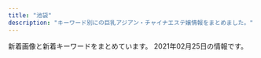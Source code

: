 ```yaml
---
title: "池袋"
description: "キーワード別にの巨乳アジアン・チャイナエステ嬢情報をまとめました。"
---
```


新着画像と新着キーワードをまとめています。
2021年02月25日の情報です。

<DmmAffiliateIns />
<KeywordTable
  shops={
    [
    {
        "img_links": [
            "http://www.yurari-massage.work/img/head.jpg",
            "http://www.yurari-massage.work/img/m30.jpg",
            "http://www.yurari-massage.work/img/r9.jpg",
            "http://www.yurari-massage.work/img/st027.jpg",
            "http://www.yurari-massage.work/img/sta7.jpg",
            "http://www.yurari-massage.work/img/st25.jpg",
            "http://www.yurari-massage.work/img/st22.jpg",
            "http://www.yurari-massage.work/img/m40.jpg",
            "http://www.yurari-massage.work/img/m4.jpg",
            "http://www.yurari-massage.work/img/sta27.jpg",
            "http://www.yurari-massage.work/img/m20.jpg",
            "http://www.yurari-massage.work/img/campian.jpg",
            "http://www.yurari-massage.work/img/st07.jpg",
            "http://www.yurari-massage.work/img/st17.jpg",
            "http://www.yurari-massage.work/img/m2.jpg",
            "http://www.yurari-massage.work/img/st28.jpg",
            "http://www.yurari-massage.work/img/st21.jpg",
            "http://www.yurari-massage.work/img/st026.jpg",
            "http://www.yurari-massage.work/img/sta25.jpg",
            "http://www.yurari-massage.work/img/st26.jpg",
            "http://www.yurari-massage.work/img/nos.jpg",
            "http://www.yurari-massage.work/img/m6.jpg",
            "http://www.yurari-massage.work/img/mobile.png",
            "http://www.yurari-massage.work/img/st4.jpg",
            "http://www.yurari-massage.work/img/st7.jpg",
            "http://www.yurari-massage.work/img/m60.jpg",
            "http://www.yurari-massage.work/img/m1.jpg",
            "http://www.yurari-massage.work/img/m3.jpg",
            "http://www.yurari-massage.work/img/st27.jpg",
            "http://www.yurari-massage.work/img/sta21.jpg",
            "http://www.yurari-massage.work/img/sta22.jpg",
            "http://www.yurari-massage.work/img/st017.jpg",
            "http://www.yurari-massage.work/img/st021.jpg",
            "http://www.yurari-massage.work/img/st19.jpg",
            "http://www.yurari-massage.work/img/st022.jpg",
            "http://www.yurari-massage.work/img/m5.jpg",
            "http://www.yurari-massage.work/img/m50.jpg",
            "http://www.yurari-massage.work/img/st11.jpg",
            "http://www.yurari-massage.work/img/sta26.jpg",
            "http://www.yurari-massage.work/img/sta4.jpg",
            "http://www.yurari-massage.work/img/m10.jpg",
            "http://www.yurari-massage.work/img/sta28.jpg"
        ],
        "station": "JR\u6c60\u888b\u99c5\u897f\u53e3(\u5317)",
        "keywords": {
            "87": 8,
            "D": 11,
            "C": 29,
            "86": 17,
            "E": 3
        },
        "url": "http://www.yurari-massage.work/",
        "name": "\u3086\u3089\u308a"
    },
    {
        "keywords": {
            "83": 2,
            "D": 20,
            "87": 7,
            "C": 47,
            "88": 4,
            "85": 12,
            "86": 8
        },
        "img_links": [
            "https://www.aroma-angels.net/images/ml_11_1_507.jpg",
            "https://www.aroma-angels.net/images/mc_1_1_1092.jpg",
            "https://www.aroma-angels.net/images/ml_11_1_1698.jpeg",
            "https://www.aroma-angels.net/images/link/link_34.jpg",
            "https://www.aroma-angels.net/images/mc_1_2_105.jpg",
            "http://www.aroma-angels.net/asset/img/top.jpg",
            "https://www.aroma-angels.net/images/mc_1_1_1272.jpg",
            "http://www.aroma-angels.net/images/up_5_6_0.jpg",
            "https://www.aroma-angels.net/asset/img/top2.jpg",
            "http://www.aroma-angels.net/images/link/link_27.jpg",
            "https://www.aroma-angels.net/images/ml_11_1_882.jpg",
            "https://www.aroma-angels.net/images/mt_10_1_506.jpg",
            "http://www.aroma-angels.net/images/up_5_5_0.jpg",
            "https://www.aroma-angels.net/images/mc_1_1_445.jpg",
            "https://www.aroma-angels.net/images/ml_11_1_208.jpg",
            "http://www.aroma-angels.net/images/up_5_26_0.jpg",
            "https://www.aroma-angels.net/images/ml_11_1_1272.jpg",
            "https://www.aroma-angels.net/images/up_5_12_0.jpg",
            "http://www.aroma-angels.net/images/mt_10_1_505.jpg",
            "https://www.aroma-angels.net/images/up_5_23_0.jpg",
            "https://www.aroma-angels.net/images/mt_10_1_144.jpg",
            "http://www.aroma-angels.net/images/mt_10_1_144.jpg",
            "http://www.aroma-angels.net/images/up_5_17_0.jpg",
            "https://www.aroma-angels.net/images/mc_1_1_508.jpg",
            "https://www.aroma-angels.net/images/mc_1_1_505.jpg",
            "https://estama.jp/assets_new/default/pc/img/page/link/estama_200_40.png",
            "https://www.aroma-angels.net/images/mc_1_3_314.jpg",
            "https://www.aroma-angels.net/images/ml_11_1_1285.jpg",
            "https://www.aroma-angels.net/images/mc_1_1_882.jpg",
            "https://www.aroma-angels.net/images/up_5_9_0.jpg",
            "https://www.aroma-angels.net/images/ml_11_1_2202.jpg",
            "http://www.aroma-angels.net/images/link/link_34.jpg",
            "https://www.aroma-angels.net/images/ml_11_1_1064.jpg",
            "https://www.aroma-angels.net/images/ml_11_1_445.jpg",
            "https://www.aroma-angels.net/images/mc_1_2_445.jpg",
            "https://www.aroma-angels.net/images/link/link_27.jpg",
            "https://www.aroma-angels.net/images/up_5_17_0.jpg",
            "https://www.aroma-angels.net/images/up_5_13_0.jpg",
            "https://www.aroma-angels.net/images/mc_1_1_105.jpg",
            "http://www.aroma-angels.net/images/mt_10_1_508.jpg",
            "http://www.aroma-angels.net/images/up_5_27_0.jpg",
            "https://www.aroma-angels.net/images/ml_11_1_314.jpg",
            "https://www.aroma-angels.net/images/up_5_11_0.jpeg",
            "https://www.aroma-angels.net/asset/img/spacer900x360.png",
            "http://www.aroma-angels.net/asset/img/spacer300x450.png",
            "https://www.aroma-angels.net/images/link/link_19.jpg",
            "http://www.aroma-angels.net/images/up_5_9_0.jpg",
            "https://www.aroma-angels.net/images/mc_1_1_425.jpg",
            "https://www.aroma-angels.net/images/ml_11_1_105.jpg",
            "http://www.aroma-angels.net/images/link/link_15.jpg",
            "http://www.aroma-angels.net/asset/img/spacer900x360.png",
            "https://www.aroma-angels.net/images/mc_1_1_506.jpg",
            "https://www.aroma-angels.net/images/ml_11_1_268.jpg",
            "https://www.aroma-angels.net/images/ml_11_1_144.jpg",
            "https://www.aroma-angels.net/images/up_5_10_0.jpg",
            "https://www.aroma-angels.net/images/ml_11_1_1411.jpg",
            "https://www.aroma-angels.net/images/up_5_7_0.jpg",
            "https://www.aroma-angels.net/asset/img/spacer_gallery.png",
            "http://www.aroma-angels.net/asset/img/top2.jpg",
            "https://www.aroma-angels.net/images/mc_1_1_446.jpg",
            "https://www.aroma-angels.net/images/up_5_8_0.jpg",
            "https://www.aroma-angels.net/images/up_5_15_0.jpg",
            "https://www.aroma-angels.net/images/up_5_14_0.jpg",
            "https://www.aroma-angels.net/images/ml_11_1_1092.jpg",
            "https://www.aroma-angels.net/images/up_5_22_0.jpg",
            "https://www.aroma-angels.net/images/mt_10_1_446.jpg",
            "https://www.aroma-angels.net/images/ml_11_1_1011.jpg",
            "https://www.aroma-angels.net/images/mt_10_1_1092.jpg",
            "https://www.aroma-angels.net/images/ml_11_1_506.jpg",
            "https://www.aroma-angels.net/images/ml_11_1_508.jpg",
            "https://www.aroma-angels.net/images/ml_11_1_1338.jpg",
            "http://www.aroma-angels.net/images/up_5_22_0.jpg",
            "https://menlog.net/link/menlog20040.jpg",
            "http://www.aroma-angels.net/images/mt_10_1_1092.jpg",
            "https://www.aroma-angels.net/images/mt_10_1_508.jpg",
            "https://www.aroma-angels.net/images/up_5_27_0.jpg",
            "https://www.aroma-angels.net/images/mc_1_2_1092.jpg",
            "https://www.aroma-angels.net/images/ml_11_1_505.jpg",
            "http://www.aroma-angels.net/images/up_5_25_0.jpg",
            "https://www.aroma-angels.net/images/up_5_5_0.jpg",
            "https://www.aroma-angels.net/images/ml_11_1_425.jpg",
            "https://www.aroma-angels.net/images/up_5_6_0.jpg",
            "http://www.aroma-angels.net/images/up_5_23_0.jpg",
            "https://www.aroma-angels.net/images/ml_11_1_960.jpg",
            "https://www.aroma-angels.net/images/mt_10_1_505.jpg",
            "https://www.aroma-angels.net/images/mc_1_1_507.jpg",
            "https://www.aroma-angels.net/images/link/link_15.jpg",
            "http://www.aroma-angels.net/images/up_5_8_0.jpg",
            "https://www.aroma-angels.net/images/mc_1_2_314.jpg",
            "https://www.aroma-angels.net/images/up_5_18_0.jpg",
            "http://www.aroma-angels.net/images/mt_10_1_446.jpg",
            "https://www.aroma-angels.net/images/ml_11_1_446.jpg",
            "http://www.aroma-angels.net/images/link/link_31.jpg",
            "https://www.aroma-angels.net/images/ml_11_1_241.jpg",
            "https://www.aroma-angels.net/asset/img/spacer300x450.png",
            "https://www.aroma-angels.net/images/up_5_25_0.jpg",
            "https://www.aroma-angels.net/images/mc_1_2_144.jpg",
            "https://www.aroma-angels.net/images/up_5_19_0.jpg",
            "https://www.aroma-angels.net/images/up_5_26_0.jpg",
            "https://www.aroma-angels.net/images/mt_10_1_105.jpg",
            "http://www.aroma-angels.net/images/mt_10_1_105.jpg",
            "http://www.aroma-angels.net/images/mt_10_1_506.jpg",
            "https://www.aroma-angels.net/images/link/link_31.jpg",
            "https://www.aroma-angels.net/images/ml_11_1_240.jpg",
            "http://www.aroma-angels.net/images/up_5_10_0.jpg",
            "https://www.aroma-angels.net/images/mc_1_1_1698.jpeg",
            "https://www.aroma-angels.net/images/mc_1_1_314.jpg",
            "https://www.aroma-angels.net/images/mc_1_1_144.jpg",
            "https://www.aroma-angels.net/images/ml_11_1_239.jpg",
            "http://www.aroma-angels.net/images/up_5_7_0.jpg",
            "https://www.aroma-angels.net/asset/img/top.jpg"
        ],
        "name": "AromaAngels\uff5e\u6c60\u888b\u30a2\u30ed\u30de\u30a8\u30f3\u30b8\u30a7\u30eb\u30ba\uff5e",
        "url": "https://www.aroma-angels.net/",
        "station": "JR\u6c60\u888b\u99c5\u897f\u53e3"
    },
    {
        "keywords": {
            "84": 1,
            "86": 7,
            "D": 7,
            "88": 2,
            "87": 8,
            "C": 10
        },
        "name": "\u6e80\u8db3\u5802",
        "station": "JR\u6c60\u888b\u99c5\u6771\u53e3",
        "img_links": [
            "http://es-manzokudou.com/uploads/0b1795e88117182a477ab05f88143541.jpg",
            "http://es-manzokudou.com/uploads/8a1fb58d0b110680c2356994ca8efb25.jpg",
            "http://es-manzokudou.com/uploads/c92c85411d427aeda4e82379f413bfc5.jpg",
            "http://es-manzokudou.com/uploads/e0558d7d118d3983ed620237423a6a17.jpg",
            "http://es-manzokudou.com/images/index_24.jpg",
            "http://es-manzokudou.com/uploads/de54f16df04e0df8ae07ab990b8c9fd2.jpg",
            "http://es-manzokudou.com/images/index_16.jpg",
            "http://es-manzokudou.com/uploads/6d01aeb80d9d599f91829439c8d1cce9.jpg",
            "http://es-manzokudou.com/images/index_02.jpg",
            "http://es-manzokudou.com/images/index_11.jpg",
            "http://es-manzokudou.com/images/index_23.jpg",
            "http://es-manzokudou.com/images/index_05.jpg",
            "http://es-manzokudou.com/uploads/848e0db3804d1d3c823537204d67f5aa.jpg",
            "http://es-manzokudou.com/uploads/36735dc9d436a790f344c57635a3a44f.jpg",
            "http://es-manzokudou.com/images/index_19.jpg",
            "http://es-manzokudou.com/uploads/9f77b9b12f9cf11fcb013974ba368064.jpg",
            "http://es-manzokudou.com/uploads/d89fe15ae91cbe6757df76651ba2bafb.jpg",
            "http://www.cmfm2.jp/images/over_thumb_l.png",
            "http://es-manzokudou.com/uploads/200f500725d3f15233d981ad9b5e6b9a.jpg",
            "http://es-manzokudou.com/images/index_21.jpg",
            "http://es-manzokudou.com/uploads/275d5f397baa63db8424c86d5d6237cf.jpg",
            "http://es-manzokudou.com/uploads/c7f77c3ead6ef13dab668a39ed78609c.jpg",
            "http://es-manzokudou.com/images/index_15.jpg",
            "http://es-manzokudou.com/images/service_09.jpg",
            "http://es-manzokudou.com/uploads/40fc21d31595f51aaf89793b1f68617b.jpg",
            "http://es-manzokudou.com/images/link_09.jpg",
            "http://es-manzokudou.com/uploads/f66d763bd48ac5f51969e4311ac7af5c.jpg",
            "http://es-manzokudou.com/images/index_09.jpg",
            "http://es-manzokudou.com/images/index_28.jpg",
            "http://es-manzokudou.com/uploads/b7f36d45469210b381ecb79a0e05a347.jpg",
            "http://es-manzokudou.com/images/index_30.jpg",
            "http://es-manzokudou.com/uploads/ce9c20b274548d8d7fc88ffba3feb6b8.jpg",
            "http://es-manzokudou.com/uploads/da9811a4171f2ec42d7c9a8567e79d8c.jpg",
            "http://es-manzokudou.com/uploads/4638ddb6f986a671b148647ba616100a.jpg",
            "http://es-manzokudou.com/images/info_02.png",
            "http://es-manzokudou.com/uploads/efbc511fca65f9baeae51ee52426cc0e.jpg",
            "http://es-manzokudou.com/images/index_17.jpg",
            "http://es-manzokudou.com/uploads/1e5aff376576a255098bc7597386a028.jpg",
            "http://es-manzokudou.com/images/index_14.jpg",
            "http://es-manzokudou.com/images/index_01.jpg",
            "http://es-manzokudou.com/uploads/0d826c16062de1388c242e2f77eb7cd6.jpg",
            "http://es-manzokudou.com/images/index_07.jpg",
            "http://es-manzokudou.com/uploads/e29aa67ee54566513e4e34114bfdc7b9.jpg",
            "http://es-manzokudou.com/uploads/8ec0af3b4889c07ab76ccbed51b2b813.jpg",
            "http://es-manzokudou.com/uploads/d71f74498ca17396d022ba9a4df966f3.jpg",
            "http://es-manzokudou.com/uploads/b3126b220ec550d17cf3d4ceaa0d5f91.jpg",
            "http://es-manzokudou.com/images/interior_09.jpg",
            "http://es-manzokudou.com/images/index_29.jpg",
            "http://es-manzokudou.com/uploads/801bf12e5eb5d7775a0d06c4314059a8.jpg",
            "http://es-manzokudou.com/images/info_04.png",
            "http://es-manzokudou.com/uploads/209ba11412c2c128b5dfbdb8cfef6faa.jpg",
            "http://es-manzokudou.com/images/index_06.jpg",
            "http://es-manzokudou.com/images/index_03.jpg",
            "http://es-manzokudou.com/uploads/4a9bc6863322924a09070162269c7415.jpg",
            "http://es-manzokudou.com/uploads/13ab049cc45dea80b43d33b6b7108f00.jpg",
            "http://es-manzokudou.com/uploads/62c2e989f1be95fc8e01be85b464d514.jpg",
            "http://es-manzokudou.com/images/info_05.png",
            "http://es-manzokudou.com/images/index_04.jpg",
            "http://es-manzokudou.com/uploads/356177edff3d3b7efc4a77022debc8aa.jpg",
            "http://es-manzokudou.com/uploads/6eeb47bf176bb33d310cc4b85e6877cd.jpg",
            "http://es-manzokudou.com/uploads/59a8a61377564fb64b48427e84e4243f.jpg",
            "http://es-manzokudou.com/images/index_13.jpg",
            "http://es-manzokudou.com/images/interior_10.jpg",
            "http://es-manzokudou.com/uploads/7284e4ffc051cbb8c074a8c30390ce68.jpg",
            "http://es-manzokudou.com/images/info_01.png",
            "http://es-manzokudou.com/images/info_07.png",
            "http://es-manzokudou.com/images/index_22.jpg",
            "http://es-manzokudou.com/images/info_09.png",
            "http://es-manzokudou.com/uploads/88aa8f906b0332cb40ad4429c8e7b758.jpg",
            "http://es-manzokudou.com/images/index_31.jpg",
            "http://es-manzokudou.com/uploads/dedff2c11ab7aaa841a9cf2747a8406c.jpg",
            "http://es-manzokudou.com/images/girls_11.jpg",
            "http://es-manzokudou.com/uploads/33e3f16ac4ad0cce4991bcbf73f4ed57.jpg",
            "http://es-manzokudou.com/uploads/7b043aa15c9a9920550a2b92ec6be546.jpg",
            "http://es-manzokudou.com/images/index_08.jpg",
            "http://es-manzokudou.com/images/girls_09.jpg",
            "http://es-manzokudou.com/images/service_10.jpg",
            "http://es-manzokudou.com/images/index_27.jpg",
            "http://es-manzokudou.com/uploads/0796672f7c59948334658998a3c55cdb.jpg",
            "http://es-manzokudou.com/uploads/d0fdd8f6b16eaf7d5013c7d285fed2e3.jpg"
        ],
        "url": "http://es-manzokudou.com/"
    },
    {
        "name": "\u6c34\u6728\u82b1",
        "keywords": {
            "H": 2,
            "90": 1,
            "E": 1,
            "95": 1,
            "88": 1
        },
        "url": "http://hanamizuki.jpn.cm/",
        "station": "JR\u6c60\u888b\u99c5\u6771\u53e3",
        "img_links": [
            "http://hanamizuki.jpn.cm/photos/sites/43/2017/11/2017110204161468.jpg",
            "http://hanamizuki.jpn.cm/images/room1.jpg",
            "http://hanamizuki.jpn.cm/images/room3.jpg",
            "http://hanamizuki.jpn.cm/images/mobile.png",
            "http://hanamizuki.jpn.cm/photos/sites/43/2021/02/2021020211590282.jpg",
            "http://hanamizuki.jpn.cm/images/s_staff.png",
            "http://hanamizuki.jpn.cm/images/top.png",
            "http://hanamizuki.jpn.cm/images/room2.jpg",
            "http://hanamizuki.jpn.cm/images/s_news.png",
            "http://hanamizuki.jpn.cm/images/nbj2.jpg",
            "http://hanamizuki.jpn.cm/images/s_link.png",
            "http://hanamizuki.jpn.cm/photos/sites/43/2019/12/2019122511054726.jpg",
            "http://hanamizuki.jpn.cm/photos/sites/43/2019/12/2019122511054178.jpg",
            "http://hanamizuki.jpn.cm/images/room4.jpg",
            "http://hanamizuki.jpn.cm/photos/sites/43/2017/11/2017110204162215.jpg"
        ]
    },
    {
        "station": "JR\u6c60\u888b\u99c5\u6771\u53e3",
        "name": "\u6d17\u4f53\u30de\u30cb\u30a2",
        "keywords": {},
        "url": "http://manian-ikebukuro.com/",
        "img_links": [
            "http://manian-ikebukuro.com/image/cast/cast_68_2_l.jpg",
            "http://manian-ikebukuro.com/image/cast/cast_67_1_l.jpg",
            "http://manian-ikebukuro.com/image/cast/cast_2_2_l.jpg",
            "http://manian-ikebukuro.com/img/spSite.jpg",
            "http://manian-ikebukuro.com/image/cast/cast_70_2_l.jpg",
            "http://manian-ikebukuro.com/image/cast/cast_80_1_s.jpg",
            "http://manian-ikebukuro.com/img/bar_staff.png",
            "http://manian-ikebukuro.com/image/cast/cast_6_1_s.jpg",
            "http://manian-ikebukuro.com/image/cast/cast_73_1_l.jpg",
            "http://manian-ikebukuro.com/image/cast/cast_63_1_s.jpg",
            "http://manian-ikebukuro.com/image/cast/cast_70_1_s.jpg",
            "http://manian-ikebukuro.com/image/cast/cast_47_2_l.jpg",
            "http://manian-ikebukuro.com/image/cast/cast_67_2_l.jpg",
            "http://manian-ikebukuro.com/img/bar_profile.png",
            "http://manian-ikebukuro.com/image/cast/cast_70_1_l.jpg",
            "http://manian-ikebukuro.com/image/cast/cast_73_1_s.jpg",
            "http://manian-ikebukuro.com/image/cast/cast_47_1_s.jpg",
            "http://manian-ikebukuro.com/image/cast/10x10.jpg",
            "http://manian-ikebukuro.com/sp/img/tel.png",
            "http://manian-ikebukuro.com/image/cast/cast_69_1_l.jpg",
            "http://manian-ikebukuro.com/img/pickupGirl.png",
            "http://manian-ikebukuro.com/image/cast/cast_64_1_s.jpg",
            "http://manian-ikebukuro.com/image/cast/cast_64_1_l.jpg",
            "http://manian-ikebukuro.com/image/cast/cast_74_2_l.jpg",
            "http://manian-ikebukuro.com/image/cast/cast_71_2_l.jpg",
            "http://manian-ikebukuro.com/image/cast/cast_69_2_l.jpg",
            "http://manian-ikebukuro.com/image/cast/cast_75_1_s.jpg",
            "http://manian-ikebukuro.com/img/header0.jpg",
            "http://manian-ikebukuro.com/image/cast/cast_74_1_s.jpg",
            "http://manian-ikebukuro.com/image/cast/cast_71_1_s.jpg",
            "http://manian-ikebukuro.com/image/cast/cast_68_1_s.jpg",
            "http://manian-ikebukuro.com/image/cast/cast_69_1_s.jpg",
            "http://manian-ikebukuro.com/image/cast/cast_71_1_l.jpg",
            "http://manian-ikebukuro.com/image/cast/cast_73_2_l.jpg",
            "http://manian-ikebukuro.com/img/tel.png",
            "http://manian-ikebukuro.com/img/QRcode.png",
            "http://manian-ikebukuro.com/img/line1.jpg",
            "http://manian-ikebukuro.com/image/cast/cast_77_1_s.jpg",
            "http://manian-ikebukuro.com/image/cast/cast_68_1_l.jpg",
            "http://manian-ikebukuro.com/image/cast/cast_47_1_l.jpg",
            "http://manian-ikebukuro.com/img/news1.png",
            "http://manian-ikebukuro.com/image/cast/cast_6_1_l.jpg",
            "http://manian-ikebukuro.com/image/cast/cast_6_2_l.jpg",
            "http://manian-ikebukuro.com/image/cast/cast_64_2_l.jpg",
            "http://manian-ikebukuro.com/img/news3.png",
            "http://manian-ikebukuro.com/image/cast/cast_67_1_s.jpg",
            "http://manian-ikebukuro.com/image/cast/cast_2_1_s.jpg",
            "http://manian-ikebukuro.com/image/cast/cast_74_1_l.jpg",
            "http://manian-ikebukuro.com/image/cast/cast_2_1_l.jpg"
        ]
    },
    {
        "keywords": {
            "\u30bb\u30af\u30b7\u30fc": 1
        },
        "img_links": [
            "http://tsukinokoi.com/img/staff/148586605226742500.jpg",
            "http://tsukinokoi.com/images/news3.png",
            "http://tsukinokoi.com/images/pickupGirl2014.png",
            "http://tsukinokoi.com/images/bar_staff.png",
            "http://tsukinokoi.com/img/staff/155818741107218300.jpg",
            "http://tsukinokoi.com/img/staff/148256052554824000.jpg",
            "http://tsukinokoi.com/img/staff/155611310658540500.jpg",
            "http://tsukinokoi.com/images/bar_gallery.png",
            "http://tsukinokoi.com/img/staff/153079932824200700.jpg",
            "http://tsukinokoi.com/img/staff/152008703796356600.jpg",
            "http://tsukinokoi.com/img/staff/155204782386136400.jpg",
            "http://tsukinokoi.com/images/QRcode.png",
            "http://tsukinokoi.com/img/staff/148073918839938900.jpg",
            "http://tsukinokoi.com/images/news1.png",
            "http://tsukinokoi.com/img/staff/148586605222864500.jpg",
            "http://tsukinokoi.com/img/staff/144652745411466600.jpg",
            "http://tsukinokoi.com/img/staff/160622584020640000.jpg",
            "http://tsukinokoi.com/images/event/2020/m02.png",
            "http://tsukinokoi.com/img/staff/142919725579809100.png",
            "http://tsukinokoi.com/images/bar_top.png",
            "http://tsukinokoi.com/img/staff/154673852166026500.jpg",
            "http://tsukinokoi.com/img/staff/151584629124140300.jpg"
        ],
        "name": "\u6708\u306e\u604b",
        "station": "JR\u6c60\u888b\u99c5\u897f\u53e3",
        "url": "http://tsukinokoi.com/"
    },
    {
        "img_links": [],
        "station": "JR\u6c60\u888b\u99c5\u6771\u53e3",
        "url": "http://iris.iest.info/",
        "keywords": {},
        "name": "\u30b9\u30de\u30a4\u30eb"
    },
    {
        "url": "http://c-sun2.com/",
        "img_links": [
            "http://c-sun2.com/image/cast/cast_471_1_l.jpg",
            "http://c-sun2.com/img/icon/new.png",
            "http://c-sun2.com/image/cast/cast_453_1_l.jpg",
            "http://c-sun2.com/img/event/camp3.jpg",
            "http://c-sun2.com/img/bar_therapist.png",
            "http://c-sun2.com/image/cast/cast_393_2_l.jpg",
            "http://c-sun2.com/image/cast/cast_326_2_l.jpg",
            "http://c-sun2.com/image/cast/cast_362_2_l.jpg",
            "http://c-sun2.com/img/bar_profile.png",
            "http://c-sun2.com/image/cast/cast_357_2_l.jpg",
            "http://c-sun2.com/image/cast/cast_534_2_l.jpg",
            "http://c-sun2.com/image/cast/cast_496_1_l.jpg",
            "http://c-sun2.com/image/cast/cast_533_2_l.jpg",
            "http://c-sun2.com/image/cast/cast_362_1_l.jpg",
            "http://c-sun2.com/image/cast/cast_326_1_l.jpg",
            "http://c-sun2.com/image/cast/cast_390_2_l.jpg",
            "http://c-sun2.com/image/cast/cast_473_2_l.jpg",
            "http://c-sun2.com/img/topbar_osusume.png",
            "http://c-sun2.com/image/cast/cast_484_2_l.jpg",
            "http://c-sun2.com/image/cast/cast_524_2_l.jpg",
            "http://c-sun2.com/img/topbar_camp.png",
            "http://c-sun2.com/image/cast/cast_360_1_l.jpg",
            "http://c-sun2.com/image/cast/cast_485_1_l.jpg",
            "http://c-sun2.com/image/cast/cast_492_2_l.jpg",
            "http://c-sun2.com/img/topbar_news.png",
            "http://c-sun2.com/image/cast/cast_453_2_l.jpg",
            "http://c-sun2.com/image/cast/cast_496_2_l.jpg",
            "http://c-sun2.com/image/cast/cast_360_2_l.jpg",
            "http://c-sun2.com/image/cast/cast_466_1_l.jpg",
            "http://c-sun2.com/image/cast/cast_466_2_l.jpg",
            "http://c-sun2.com/image/cast/cast_393_1_l.jpg",
            "http://c-sun2.com/image/cast/cast_533_1_l.jpg",
            "http://c-sun2.com/image/cast/cast_524_1_l.jpg",
            "http://c-sun2.com/image/cast/cast_534_1_l.jpg",
            "http://c-sun2.com/image/cast/cast_492_1_l.jpg",
            "http://c-sun2.com/image/cast/cast_473_1_l.jpg",
            "http://c-sun2.com/img/header.jpg",
            "http://c-sun2.com/image/cast/cast_484_1_l.jpg",
            "http://c-sun2.com/image/cast/cast_471_2_l.jpg",
            "http://c-sun2.com/image/shame/192_1_l.jpg",
            "http://c-sun2.com/image/cast/cast_485_2_l.jpg",
            "http://c-sun2.com/image/cast/cast_357_1_l.jpg",
            "http://c-sun2.com/img/bar_grallery.png",
            "http://c-sun2.com/image/cast/cast_580_1_l.jpg",
            "http://c-sun2.com/image/cast/cast_390_1_l.jpg"
        ],
        "name": "\u30b9\u30a4\u30fc\u30c8\u30de\u30c3\u30c8",
        "station": "JR\u6c60\u888b\u99c5\u897f\u53e3",
        "keywords": {
            "84": 8,
            "81": 4,
            "85": 4,
            "83": 10,
            "82": 10
        }
    },
    {
        "station": "JR\u6c60\u888b\u99c5\u897f\u53e3",
        "name": "For You",
        "keywords": {},
        "url": "http://suiteroom.este88.com/",
        "img_links": [
            "http://suiteroom.este88.com/images/topnews.png",
            "http://suiteroom.este88.com/images/sp03.jpg",
            "http://suiteroom.este88.com/images/koko1.jpg",
            "http://suiteroom.este88.com/images/topbar.png",
            "http://suiteroom.este88.com/images/kina1.jpg",
            "http://suiteroom.este88.com/images/yumi1.jpg",
            "http://suiteroom.este88.com/images/yuri1.jpg",
            "http://suiteroom.este88.com/images/therapist-bar.png",
            "http://suiteroom.este88.com/images/yuki1.jpg",
            "http://suiteroom.este88.com/images/sp01.jpg",
            "http://suiteroom.este88.com/images/nana1.jpg",
            "http://suiteroom.este88.com/images/topinfo.png",
            "http://suiteroom.este88.com/images/mika1.jpg",
            "http://suiteroom.este88.com/images/ai1.jpg",
            "http://suiteroom.este88.com/images/top-kpbar.png",
            "http://suiteroom.este88.com/images/riri1.jpg",
            "http://suiteroom.este88.com/images/sp02.jpg",
            "http://suiteroom.este88.com/images/mai1.jpg"
        ]
    },
    {
        "name": "New RELAX TIME",
        "station": "JR\u6c60\u888b\u99c5\u897f\u53e3(\u5317)",
        "url": "https://www.relax-es.net/",
        "img_links": [
            "https://www.relax-es.net/img/bana10.jpg",
            "https://www.relax-es.net/img/uploadfile/imgpc01601942105.jpg",
            "https://www.relax-es.net/w200-p300/img/uploadfile/imgpc01608535915.jpg",
            "https://www.relax-es.net/img/uploadfile/imgpc01601601975.jpg",
            "https://www.relax-es.net/w300-p200/img/uploadfile/imgpc01601601781.jpg",
            "https://www.relax-es.net/img/uploadfile/imgpc01601602326.jpg",
            "https://www.relax-es.net/w200-p300/img/uploadfile/imgpc01601602443.jpg",
            "https://www.relax-es.net/w200-p300/img/uploadfile/imgpc01601602761.jpg",
            "https://www.relax-es.net/img/uploadfile/imgpc01608535826.jpg",
            "https://www.relax-es.net/img/s/area04.png",
            "https://www.relax-es.net/img/uploadfile/imgpc01601603008.jpg",
            "https://www.relax-es.net/w200-p80/img/uploadfile/imgpc01601601781.jpg",
            "https://www.relax-es.net/img/uploadfile/imgpc01601942092.jpg",
            "https://www.relax-es.net/w160-p400/img/uploadfile/imgpc01608535783.jpg",
            "https://www.relax-es.net/w160-p400/img/uploadfile/imgpc01601602403.jpg",
            "https://www.relax-es.net/w90-p90/img/uploadfile/imgpc01608535915.jpg",
            "https://www.relax-es.net/img/uploadfile/imgpc01601602016.jpg",
            "https://www.relax-es.net/w160-p400/img/uploadfile/imgpc01601602890.jpg",
            "https://www.relax-es.net/img/uploadfile/imgpc01601601781.jpg",
            "https://www.relax-es.net/w160-p400/img/uploadfile/imgpc01601602443.jpg",
            "https://www.relax-es.net/w200-p300/img/uploadfile/imgpc01601942123.jpg",
            "https://www.relax-es.net/img/num4.png",
            "https://www.relax-es.net/w160-p400/img/uploadfile/imgpc01601602326.jpg",
            "https://www.relax-es.net/img/num2.png",
            "https://www.relax-es.net/img/uploadfile/imgpc01601602676.jpg",
            "https://www.relax-es.net/w90-p90/img/uploadfile/imgpc01601602970.jpg",
            "https://www.relax-es.net/w160-p400/img/uploadfile/imgpc01601942123.jpg",
            "https://www.relax-es.net/img/s/area05.png",
            "https://www.relax-es.net/w200-p300/img/uploadfile/imgpc01601602403.jpg",
            "https://www.relax-es.net/img/uploadfile/imgpc01608535716.jpg",
            "https://www.relax-es.net/img/uploadfile/imgpc01601602188.jpg",
            "https://www.relax-es.net/img/uploadfile/imgpc01601602970.jpg",
            "https://www.relax-es.net/w200-p300/img/uploadfile/imgpc01601602326.jpg",
            "https://www.relax-es.net/w90-p90/img/uploadfile/imgpc01601602761.jpg",
            "https://www.relax-es.net/img/s/area01.png",
            "https://www.relax-es.net/img/uploadfile/1601603998.png",
            "https://www.relax-es.net/w160-p400/img/uploadfile/imgpc01601601781.jpg",
            "https://www.relax-es.net/img/bana05.jpg",
            "https://www.relax-es.net/img/icon/new.png",
            "https://www.relax-es.net/w160-p400/img/uploadfile/imgpc01608535716.jpg",
            "https://www.relax-es.net/img/bana02.jpg",
            "https://www.relax-es.net/w160-p400/img/uploadfile/imgpc01601603008.jpg",
            "https://www.relax-es.net/w160-p400/img/uploadfile/imgpc01601602970.jpg",
            "https://www.relax-es.net/img/uploadfile/imgpc01601602403.jpg",
            "https://www.relax-es.net/img/uploadfile/imgpc01608535915.jpg",
            "https://www.relax-es.net/w200-p300/img/uploadfile/imgpc01608535716.jpg",
            "https://www.relax-es.net/w200-p300/img/uploadfile/imgpc01601602890.jpg",
            "https://www.relax-es.net/img/bana07.jpg",
            "https://www.relax-es.net/w90-p90/img/uploadfile/imgpc01601942105.jpg",
            "https://www.relax-es.net/w160-p400/img/uploadfile/imgpc01601602761.jpg",
            "https://www.relax-es.net/w160-p400/img/uploadfile/imgpc01608535826.jpg",
            "https://www.relax-es.net/img/bana03.jpg",
            "https://www.relax-es.net/w160-p400/img/uploadfile/imgpc01608535915.jpg",
            "https://www.relax-es.net/img/syscard.png",
            "https://www.relax-es.net/w160-p400/img/uploadfile/imgpc01601942165.jpg",
            "https://www.relax-es.net/w160-p400/img/uploadfile/imgpc01601942092.jpg",
            "https://www.relax-es.net/img/num1.png",
            "https://www.relax-es.net/img/area.jpg",
            "https://www.relax-es.net/img/uploadfile/imgpc01608535783.jpg",
            "https://www.relax-es.net/img/companioncoment.png",
            "https://www.relax-es.net/w160-p400/img/uploadfile/imgpc01601942142.jpg",
            "https://www.relax-es.net/w90-p90/img/uploadfile/imgpc01601602326.jpg",
            "https://www.relax-es.net/img/uploadfile/imgpc01601942123.jpg",
            "https://www.relax-es.net/w160-p400/img/uploadfile/imgpc01601602016.jpg",
            "https://www.relax-es.net/img/uploadfile/imgpc01601942165.jpg",
            "https://www.relax-es.net/w160-p400/img/uploadfile/imgpc01601602269.jpg",
            "https://www.relax-es.net/img/num3.png",
            "https://www.relax-es.net/img/uploadfile/img_1601600707.jpg",
            "https://www.relax-es.net/img/s/area06.png",
            "https://www.relax-es.net/w160-p400/img/uploadfile/imgpc01601602188.jpg",
            "https://www.relax-es.net/img/bana01.jpg",
            "https://www.relax-es.net/img/uploadfile/imgpc01601602443.jpg",
            "https://www.relax-es.net/img/kantan.jpg",
            "https://www.relax-es.net/w200-p300/img/uploadfile/imgpc01601602676.jpg",
            "https://www.relax-es.net/img/uploadfile/imgpc01601942142.jpg",
            "https://www.relax-es.net/w160-p400/img/uploadfile/imgpc01601601975.jpg",
            "https://www.relax-es.net/w200-p300/img/uploadfile/imgpc01608535783.jpg",
            "https://www.relax-es.net/img/bana04.jpg",
            "https://www.relax-es.net/img/num5.png",
            "https://www.relax-es.net/img/s/area03.png",
            "https://www.relax-es.net/img/uploadfile/imgpc01601602761.jpg",
            "https://www.relax-es.net/img/uploadfile/imgpc01601602269.jpg",
            "https://www.relax-es.net/w160-p400/img/uploadfile/imgpc01601602676.jpg",
            "https://www.relax-es.net/w90-p90/img/uploadfile/imgpc01601602403.jpg",
            "https://www.relax-es.net/w160-p400/img/uploadfile/imgpc01601942105.jpg",
            "https://www.relax-es.net/img/uploadfile/img_1601600792.jpg",
            "https://www.relax-es.net/img/uploadfile/imgpc01601602890.jpg",
            "https://www.relax-es.net/w200-p300/img/uploadfile/imgpc01608535826.jpg",
            "https://www.relax-es.net/img/s/area02.png"
        ],
        "keywords": {
            "F": 41,
            "90": 10,
            "E": 75,
            "88": 72,
            "D": 53,
            "89": 64,
            "C": 35,
            "87": 23
        }
    },
    {
        "station": "JR\u6c60\u888b\u99c5\u897f\u53e3",
        "keywords": {
            "84": 2,
            "C": 19,
            "83": 3,
            "88": 1,
            "87": 1,
            "85": 2,
            "82": 1,
            "86": 1
        },
        "img_links": [
            "http://awakoku.net/girls/nana2.jpg",
            "http://awakoku.net/girls/kana2.jpg",
            "http://awakoku.net/girls/misaki1.jpg",
            "http://awakoku.net/girls/kana1.jpg",
            "http://awakoku.net/girls/misaki2.jpg",
            "http://awakoku.net/girls/yuri1.jpg",
            "http://awakoku.net/image/pickup.jpg",
            "http://awakoku.net/girls/mina1.jpg",
            "http://awakoku.net/girls/yuri2.jpg",
            "http://awakoku.net/girls/nana1.jpg",
            "http://awakoku.net/girls/yumi.jpg",
            "http://awakoku.net/girls/nagisa1.jpg",
            "http://awakoku.net/girls/hana2.jpg",
            "http://awakoku.net/girls/mina2.jpg",
            "http://awakoku.net/girls/hana1.jpg",
            "http://manpuku-web2.sakura.ne.jp/awakoku/image/header.jpg",
            "http://awakoku.net/girls/nagisa2.jpg",
            "http://awakoku.net/girls/ami1.jpg",
            "http://awakoku.net/girls/noimage.jpg"
        ],
        "url": "http://awakoku.net/",
        "name": "\u30a2\u30ef\u56fd\u515a"
    },
    {
        "keywords": {
            "90": 1,
            "88": 1,
            "86": 2
        },
        "station": "JR\u6c60\u888b\u99c5\u897f\u53e3",
        "name": "CoCo8 \u30b3\u30b3\u30a8\u30a4\u30c8",
        "img_links": [
            "http://www.coco-8.jp/_src/36712010/sayuri.jpg",
            "http://www.coco-8.jp/_src/36746331/lineline.png",
            "http://www.coco-8.jp/_src/36742644/sayuri.jpg",
            "http://www.coco-8.jp/_src/36746397/mei1.jpg",
            "http://www.coco-8.jp/_src/36741671/2.jpg",
            "http://www.coco-8.jp/_src/36746635/iwa1.jpg",
            "http://www.coco-8.jp/_src/36742461/4.jpg",
            "http://www.coco-8.jp/_src/37791789/lineline.png",
            "http://www.coco-8.jp/_src/36741640/1.jpg",
            "http://www.coco-8.jp/_src/36742460/3.jpg",
            "http://www.coco-8.jp/_src/49977789/lineline.png",
            "http://www.coco-8.jp/_src/36742642/b.png",
            "http://www.coco-8.jp/_src/36746351/lineline.png",
            "http://www.coco-8.jp/_src/36742655/down.png",
            "http://www.coco-8.jp/_src/49632727/wechatimg336_20201102105038881.jpg",
            "http://www.coco-8.jp/_src/36746644/lineline.png",
            "http://www.coco-8.jp/_src/36746704/g5.png",
            "http://www.coco-8.jp/_src/36746688/g2.jpg",
            "http://www.coco-8.jp/_src/36741678/down.png",
            "http://www.coco-8.jp/_src/36746641/risa.jpg",
            "http://www.coco-8.jp/_src/36746395/lineline.png",
            "http://www.coco-8.jp/_src/36820891/cam3.png",
            "http://www.coco-8.jp/_src/36742658/s1.jpg",
            "http://www.coco-8.jp/_src/36742791/s4.jpg",
            "http://www.coco-8.jp/_src/36743040/s5.jpg",
            "http://www.coco-8.jp/_src/36742459/2.jpg",
            "http://www.coco-8.jp/_src/36813492/cam2.jpg",
            "http://www.coco-8.jp/_src/36820892/cam3.png",
            "http://www.coco-8.jp/_src/36741639/2.jpg",
            "http://www.coco-8.jp/_src/49977665/wechatimg437_20201113100952153.jpg",
            "http://www.coco-8.jp/_src/36742640/b.png",
            "http://www.coco-8.jp/_src/36741674/5.jpg",
            "http://www.coco-8.jp/_src/36815290/cam.png",
            "http://www.coco-8.jp/_src/36746714/b.png",
            "http://www.coco-8.jp/_src/36746692/g3.jpg",
            "http://www.coco-8.jp/_src/37791754/smartselect_20191212-140919_wechat.jpg",
            "http://www.coco-8.jp/_src/37791773/wechatimg437_20201113100952153.jpg",
            "http://www.coco-8.jp/_src/36746642/risa.jpg",
            "http://www.coco-8.jp/_src/36746379/aki.jpg",
            "http://www.coco-8.jp/_src/36742714/s2.jpg",
            "http://www.coco-8.jp/_src/36742638/b.png",
            "http://www.coco-8.jp/_src/36741670/1.jpg",
            "http://www.coco-8.jp/_src/36742630/b.png",
            "http://www.coco-8.jp/_src/36741636/5.jpg",
            "http://www.coco-8.jp/_src/36746398/mei1.jpg",
            "http://www.coco-8.jp/_src/36745880/pic2.jpg",
            "http://www.coco-8.jp/_src/36741673/3.jpg",
            "http://www.coco-8.jp/_src/49977786/wechatimg336_20201102105038881.jpg",
            "http://www.coco-8.jp/_src/36742636/b.png",
            "http://www.coco-8.jp/_src/36746682/g.jpg",
            "http://www.coco-8.jp/_src/36746380/aki.jpg",
            "http://www.coco-8.jp/_src/36745876/pic1.jpg",
            "http://www.coco-8.jp/_src/36746732/road2.png",
            "http://www.coco-8.jp/_src/36742458/1.jpg",
            "http://www.coco-8.jp/_src/36746320/sayuri.jpg",
            "http://www.coco-8.jp/_src/49977785/wechatimg336_20201102105038881.jpg",
            "http://www.coco-8.jp/_src/49632559/wechatimg336_20201102105038881.jpg",
            "http://www.coco-8.jp/_src/36741672/4.jpg",
            "http://www.coco-8.jp/_src/36742462/5.jpg",
            "http://www.coco-8.jp/_src/36746346/maya.jpg",
            "http://www.coco-8.jp/_src/36746633/lineline.png",
            "http://www.coco-8.jp/_src/37791774/wechatimg437_20201113100952153.jpg",
            "http://www.coco-8.jp/_src/36746636/iwa1.jpg",
            "http://www.coco-8.jp/_src/36741637/3.jpg",
            "http://www.coco-8.jp/_src/49977773/wechatimg437_20201113100952153.jpg",
            "http://www.coco-8.jp/_src/36746639/lineline.png",
            "http://www.coco-8.jp/_src/36813493/cam2.jpg",
            "http://www.coco-8.jp/_src/36746345/maya.jpg",
            "http://www.coco-8.jp/_src/36741638/4.jpg",
            "http://www.coco-8.jp/_src/36746702/g6.jpg",
            "http://www.coco-8.jp/_src/36742780/s3.jpg"
        ],
        "url": "http://www.coco-8.jp/"
    },
    {
        "url": "https://honeybee2.com/",
        "name": "\u30cf\u30cb\u30fc\u30d3\u30fc",
        "img_links": [
            "https://honeybee2.com/images_staff/168/111318504622.jpg",
            "https://honeybee2.com/images_staff/134/041314054720.jpg",
            "https://honeybee2.com/images/vis_profileframe.png",
            "https://honeybee2.com/images/img_info.png",
            "https://honeybee2.com/images_staff/150/091116274617.jpg",
            "https://honeybee2.com/images/btn_next.png",
            "https://honeybee2.com/images/bnr_88_31.jpg",
            "https://honeybee2.com/images_staff/111/070714141435.jpg",
            "https://honeybee2.com/images_staff/150/091115052227.jpg",
            "https://honeybee2.com/images_staff/60/032207120681.jpg",
            "https://honeybee2.com/images/bnr_200_40.jpg",
            "https://honeybee2.com/images_staff/99/110211050217.jpg",
            "https://honeybee2.com/images_staff/136/041523165620.jpg",
            "https://honeybee2.com/images/img_gallery_03.png",
            "https://honeybee2.com/images_staff/134/041314164177.jpg",
            "https://honeybee2.com/images_staff/59/111000133157.jpg",
            "https://honeybee2.com/images/img_gallery_05.png",
            "https://honeybee2.com/images/no_image.jpg",
            "https://honeybee2.com/images_staff/117/082321050834.jpg",
            "https://honeybee2.com/images/bnr_160_45.jpg",
            "https://honeybee2.com/images_staff/136/041522461779.jpg",
            "https://honeybee2.com/images_staff/111/070714174922.jpg",
            "https://honeybee2.com/images_staff/108/040923420669.jpg",
            "https://honeybee2.com/images/icon_class_00.png",
            "https://honeybee2.com/images/img_gallery_06.png",
            "https://honeybee2.com/images_staff/99/011420365888.jpg",
            "https://honeybee2.com/images/icon_ranking_04.png",
            "https://honeybee2.com/images_staff/137/041722380748.jpg",
            "https://honeybee2.com/images/icon_ranking_05.png",
            "https://honeybee2.com/images/icon_ranking_01.png",
            "https://honeybee2.com/images_staff/60/032207115986.jpg",
            "https://honeybee2.com/images/bnr_side_card.png",
            "https://honeybee2.com/images/img_info_02.png",
            "https://honeybee2.com/images_staff/137/041723120323.jpg",
            "https://honeybee2.com/images_staff/59/111000015721.jpg",
            "https://honeybee2.com/images/img_gallery_02.png",
            "https://honeybee2.com/images/img_info_01.png",
            "https://honeybee2.com/images/pagetop_off.png",
            "https://honeybee2.com/images/bnr_468_60.jpg",
            "https://honeybee2.com/images_staff/168/111319171076.jpg",
            "https://honeybee2.com/images/img_info_03.png",
            "https://honeybee2.com/images_staff/133/041312285087.jpg",
            "https://honeybee2.com/images/btn_back.png",
            "https://honeybee2.com/images/img_gallery_04.png",
            "https://honeybee2.com/images_staff/133/032511552539.jpg",
            "https://honeybee2.com/images/icon_ranking_02.png",
            "https://honeybee2.com/images_staff/117/082320544428.jpg",
            "https://honeybee2.com/images_staff/142/060611265633.jpg",
            "https://honeybee2.com/images/img_gallery_01.png",
            "https://honeybee2.com/images_staff/142/060611173967.jpg",
            "https://honeybee2.com/images/bnr_side_concept.png",
            "https://honeybee2.com/images/vis_castframe_01.png",
            "https://honeybee2.com/images/icon_ranking_03.png"
        ],
        "keywords": {
            "C": 264,
            "85": 103,
            "83": 104,
            "D": 241,
            "82": 64,
            "84": 243,
            "88": 43
        },
        "station": "JR\u6c60\u888b\u99c5\u897f\u53e3(\u5317)"
    },
    {
        "url": "http://new-paradise.net/",
        "station": "JR\u6c60\u888b\u99c5\u897f\u53e3",
        "keywords": {},
        "img_links": [
            "http://new-paradise.net/images/noa.jpg",
            "http://new-paradise.net/images/honoka.jpg",
            "http://new-paradise.net/images/itigo.jpg",
            "http://new-paradise.net/images/mobile.png",
            "http://new-paradise.net/images/zi_staff.png",
            "http://new-paradise.net/images/kiki02.jpg",
            "http://new-paradise.net/images/r3.jpg",
            "http://new-paradise.net/images/kiki.jpg",
            "http://new-paradise.net/images/kanna02.jpg",
            "http://new-paradise.net/images/flash1.jpg",
            "http://new-paradise.net/images/misaki01.jpg",
            "http://new-paradise.net/images/a7.jpg",
            "http://new-paradise.net/images/a6.jpg",
            "http://new-paradise.net/images/a5.jpg",
            "http://new-paradise.net/images/down.png",
            "http://new-paradise.net/images/up.png",
            "http://new-paradise.net/images/a4.jpg",
            "http://new-paradise.net/images/info.jpg",
            "http://new-paradise.net/images/a2.jpg",
            "http://new-paradise.net/images/misaki02.jpg",
            "http://new-paradise.net/images/a3.jpg",
            "http://new-paradise.net/images/a1.jpg",
            "http://new-paradise.net/images/g0.jpg"
        ],
        "name": "\u5fc3\u30d1\u30e9\u30c0\u30a4\u30b9"
    },
    {
        "url": "http://mangetsudou.tyo.cm/",
        "station": "JR\u6c60\u888b\u99c5\u897f\u53e3",
        "name": "\u6e80\u6708\u5802",
        "keywords": {},
        "img_links": []
    },
    {
        "url": "http://www.i-rlx.info/",
        "name": "\u30b7\u30e3\u30fc\u30ed\u30c3\u30c8\u59eb",
        "station": "JR\u6c60\u888b\u99c5\u897f\u53e3(\u5317)",
        "keywords": {
            "C": 20,
            "D": 4,
            "87": 1,
            "82": 2,
            "86": 2,
            "85": 10,
            "89": 3,
            "88": 1,
            "E": 1
        },
        "img_links": [
            "http://www.i-rlx.info/images/index_06.jpg",
            "http://www.i-rlx.info/images/index_04.jpg",
            "http://www.i-rlx.info/images/upload/thumb/22c78aefa047b678.jpg",
            "http://www.i-rlx.info/images/index_14.jpg",
            "http://www.i-rlx.info/i/girl/01.jpg",
            "http://www.i-rlx.info/images/index_39.jpg",
            "http://www.i-rlx.info/images/rec_16.jpg",
            "http://www.i-rlx.info/images/upload/5f15caf7f272770f.jpg",
            "http://www.i-rlx.info/girl/018.jpg",
            "http://www.i-rlx.info/images/rec.jpg",
            "http://www.i-rlx.info/girl/06.jpg",
            "http://www.i-rlx.info/images/upload/d9467bde93e01a59.jpg",
            "http://www.i-rlx.info/images/index_20.jpg",
            "http://www.i-rlx.info/images/info_16.jpg",
            "http://www.i-rlx.info/images/upload/thumb/7b4c8b9d49e714ee.jpg",
            "http://www.i-rlx.info/images/upload/thumb/ac8e7ec3ac179feb.jpg",
            "http://www.i-rlx.info/i/room/r04.jpg",
            "http://www.i-rlx.info/images/upload/7d800b2f3fde617b.jpg",
            "http://www.i-rlx.info/images/index_10.jpg",
            "http://www.i-rlx.info/images/upload/thumb/bb8a47bc98c64e87.jpg",
            "http://www.i-rlx.info/images/index_09.jpg",
            "http://www.i-rlx.info/images/upload/0192d005c5f424ba.jpg",
            "http://www.i-rlx.info/images/index_08.jpg",
            "http://www.i-rlx.info/images/upload/thumb/d9467bde93e01a59.jpg",
            "http://www.i-rlx.info/i/room/r02.jpg",
            "http://www.i-rlx.info/images/upload/bb2bfea87a6127cc.jpg",
            "http://www.i-rlx.info/images/index_26.jpg",
            "http://www.i-rlx.info/images/upload/thumb/eeb5d9caa554018e.jpg",
            "http://www.i-rlx.info/images/sub_21.jpg",
            "http://www.i-rlx.info/i/girl/03.jpg",
            "http://www.i-rlx.info/images/index_34.jpg",
            "http://www.i-rlx.info/girl/08.jpg",
            "http://www.i-rlx.info/i/girl/02.jpg",
            "http://www.i-rlx.info/images/index_35_01.jpg",
            "http://www.i-rlx.info/images/upload/ac8e7ec3ac179feb.jpg",
            "http://www.i-rlx.info/images/index_27.jpg",
            "http://www.i-rlx.info/images/upload/3a57edcf235cfd8e.jpg",
            "http://www.i-rlx.info/images/index_18.jpg",
            "http://www.i-rlx.info/images/upload/thumb/bc0752fe4e53b8c6.jpg",
            "http://www.i-rlx.info/images/index_36.jpg",
            "http://www.i-rlx.info/images/index_07.jpg",
            "http://www.i-rlx.info/images/index_28.jpg",
            "http://www.i-rlx.info/images/upload/thumb/4d0e657eefdddf42.jpg",
            "http://www.i-rlx.info/images/upload/7b4c8b9d49e714ee.jpg",
            "http://www.i-rlx.info/girl/07.jpg",
            "http://www.i-rlx.info/images/upload/95e8548329763630.jpg",
            "http://www.i-rlx.info/images/upload/thumb/9e42414005a99f48.jpg",
            "http://www.i-rlx.info/images/sub_18.jpg",
            "http://www.i-rlx.info/images/upload/thumb/5f15caf7f272770f.jpg",
            "http://www.i-rlx.info/i/girl/05.jpg",
            "http://www.i-rlx.info/images/upload/549fe7e03db1e8fc.jpg",
            "http://www.i-rlx.info/images/upload/dc8f1b616e622b2a.jpg",
            "http://www.i-rlx.info/i/room/r03.jpg",
            "http://www.i-rlx.info/images/index_17.jpg",
            "http://www.i-rlx.info/images/upload/22c78aefa047b678.jpg",
            "http://www.i-rlx.info/i/room/r01.jpg",
            "http://www.i-rlx.info/images/index_21.jpg",
            "http://www.i-rlx.info/images/index_30.jpg",
            "http://www.i-rlx.info/images/upload/b0bbe23232bed8aa.jpg",
            "http://www.i-rlx.info/images/index_29.jpg",
            "http://www.i-rlx.info/images/index_11.jpg",
            "http://www.i-rlx.info/images/index_03.jpg",
            "http://www.i-rlx.info/images/index_13.jpg",
            "http://www.i-rlx.info/girl/04.jpg",
            "http://www.i-rlx.info/images/upload/9e42414005a99f48.jpg",
            "http://www.i-rlx.info/images/upload/4d0e657eefdddf42.jpg",
            "http://www.i-rlx.info/images/index_01.jpg",
            "http://www.i-rlx.info/images/upload/thumb/3a57edcf235cfd8e.jpg",
            "http://www.i-rlx.info/images/index_19.jpg",
            "http://www.i-rlx.info/images/index_31.jpg",
            "http://www.i-rlx.info/images/info.jpg",
            "http://www.i-rlx.info/images/upload/thumb/0192d005c5f424ba.jpg",
            "http://www.i-rlx.info/i/girl/04.jpg",
            "http://www.i-rlx.info/images/staff_16.jpg",
            "http://www.i-rlx.info/images/index_33.jpg",
            "http://www.i-rlx.info/images/upload/thumb/7d800b2f3fde617b.jpg",
            "http://www.i-rlx.info/images/upload/bc0752fe4e53b8c6.jpg",
            "http://www.i-rlx.info/girl/02.jpg",
            "http://www.i-rlx.info/images/03.jpg",
            "http://www.i-rlx.info/images/upload/thumb/bb2bfea87a6127cc.jpg",
            "http://www.i-rlx.info/images/index_22.jpg",
            "http://www.i-rlx.info/images/upload/thumb/549fe7e03db1e8fc.jpg",
            "http://www.i-rlx.info/images/upload/thumb/19b76df66faf0b12.jpg",
            "http://www.i-rlx.info/images/index_15.jpg",
            "http://www.i-rlx.info/images/index_24.jpg",
            "http://www.i-rlx.info/images/index_12.jpg",
            "http://www.i-rlx.info/images/index_02.jpg",
            "http://www.i-rlx.info/girl/01.jpg",
            "http://www.i-rlx.info/girl/017.jpg",
            "http://www.i-rlx.info/images/upload/19b76df66faf0b12.jpg",
            "http://www.i-rlx.info/girl/05.jpg",
            "http://www.i-rlx.info/images/index_23.jpg",
            "http://www.i-rlx.info/images/upload/eeb5d9caa554018e.jpg",
            "http://www.i-rlx.info/images/index_37.jpg",
            "http://www.i-rlx.info/images/upload/bb8a47bc98c64e87.jpg",
            "http://www.i-rlx.info/images/upload/thumb/b0bbe23232bed8aa.jpg",
            "http://www.i-rlx.info/images/upload/thumb/95e8548329763630.jpg",
            "http://www.i-rlx.info/images/upload/thumb/dc8f1b616e622b2a.jpg"
        ]
    },
    {
        "name": "MONA\u30fbLIZA \u30e2\u30ca\u30fb\u30ea\u30b6",
        "img_links": [
            "http://monaliza.xyz/images/index_c2.jpg",
            "http://monaliza.xyz/images/index_c3.jpg",
            "http://monaliza.xyz/images/aoyi.jpg",
            "http://monaliza.xyz/images/yuki.jpg",
            "http://monaliza.xyz/images/g7.jpg",
            "http://monaliza.xyz/images/mobile.jpg",
            "http://monaliza.xyz/images/r01.jpg",
            "http://monaliza.xyz/images/top.jpg",
            "http://monaliza.xyz/images/g6.jpg",
            "http://monaliza.xyz/images/r02.jpg",
            "http://monaliza.xyz/images/r03.jpg",
            "http://monaliza.xyz/images/index_c1.jpg",
            "http://monaliza.xyz/images/r04.jpg",
            "http://monaliza.xyz/images/gallery_image01b.jpg",
            "http://monaliza.xyz/images/g4.jpg"
        ],
        "station": "JR\u6c60\u888b\u99c5\u897f\u53e3",
        "url": "http://monaliza.xyz/",
        "keywords": {
            "C": 8
        }
    },
    {
        "img_links": [
            "https://www.pinktouch.tokyo/img/s/s_tel.jpg",
            "https://www.pinktouch.tokyo/img/uploadfile/img_1611214419.jpg",
            "https://www.pinktouch.tokyo/img/bana01.png",
            "https://www.pinktouch.tokyo/img/uploadfile/img_1611214733.jpg",
            "https://www.pinktouch.tokyo/img/uploadfile/imgpc01611533111.jpg",
            "https://www.pinktouch.tokyo/img/uploadfile/img_1611212471.jpg",
            "https://www.pinktouch.tokyo/img/bana02.jpg",
            "https://www.pinktouch.tokyo/img/icon/new.png",
            "https://www.pinktouch.tokyo/img/recriut.jpg",
            "https://www.pinktouch.tokyo//img/uploadfile/img_1611214733.jpg",
            "https://www.pinktouch.tokyo/img/uploadfile/imgpc21611533111.jpg",
            "https://www.pinktouch.tokyo/img/uploadfile/imgpc11611533111.jpg",
            "https://www.pinktouch.tokyo/img/uploadfile/img_1611210940.jpg",
            "https://www.pinktouch.tokyo/img/bana03.jpg"
        ],
        "station": "JR\u6c60\u888b\u99c5\u897f\u53e3(\u5317)",
        "url": "https://www.pinktouch.tokyo/",
        "name": "\u3074\u3093\u304f\u305f\u3063\u3061",
        "keywords": {
            "C": 27,
            "82": 25
        }
    },
    {
        "station": "JR\u6c60\u888b\u99c5\u897f\u53e3(\u5317)",
        "keywords": {},
        "url": "http://es-hana.work/",
        "img_links": [
            "http://es-hana.work/images/sys2.jpg",
            "http://es-hana.work/staff/haruka.jpg",
            "http://es-hana.work/images/news.jpg",
            "http://es-hana.work/staff/yuna.jpg",
            "http://es-hana.work/images/5.jpg",
            "http://es-hana.work/images/staff_t.jpg",
            "http://es-hana.work/images/1.jpg",
            "http://es-hana.work/img/miki1.jpg",
            "http://es-hana.work/images/3.jpg",
            "http://es-hana.work/images/8.jpg",
            "http://es-hana.work/images/line.jpg",
            "http://es-hana.work/img/rina1.jpg",
            "http://es-hana.work/staff/nana.jpg",
            "http://es-hana.work/images/head.jpg",
            "http://es-hana.work/staff/ai.jpg",
            "http://es-hana.work/img/yui1.jpg",
            "http://es-hana.work/images/ac2.jpg",
            "http://es-hana.work/img/haruka1.jpg",
            "http://es-hana.work/images/interior_t.jpg",
            "http://es-hana.work/img/ai1.jpg",
            "http://es-hana.work/img/nana1.jpg",
            "http://es-hana.work/img/aya1.jpg",
            "http://es-hana.work/staff/miki.jpg",
            "http://es-hana.work/images/ac1.jpg",
            "http://es-hana.work/images/tg.jpg",
            "http://es-hana.work/staff/yui.jpg",
            "http://es-hana.work/images/2.jpg",
            "http://es-hana.work/staff/rina.jpg",
            "http://es-hana.work/images/sys1.jpg",
            "http://es-hana.work/images/int.jpg",
            "http://es-hana.work/images/6.jpg",
            "http://es-hana.work/staff/aya.jpg",
            "http://es-hana.work/images/7.jpg"
        ],
        "name": "\u82b1\u6c34\u6728"
    },
    {
        "name": "\u30a2\u30ed\u30de\u30ed\u30de\u30f3\u30b9",
        "url": "http://salon-arm.com/",
        "keywords": {
            "C": 21
        },
        "img_links": [
            "http://salon-arm.com/staff/ai/01mb.jpg",
            "http://salon-arm.com/staff/nana/01mb.jpg",
            "http://salon-arm.com/staff/emi/01mb.jpg",
            "http://salon-arm.com/i/files/homeimg.jpg",
            "http://salon-arm.com/pic/head.png",
            "http://salon-arm.com/staff/rika/01mb.jpg",
            "http://salon-arm.com/staff/rika/01.jpg",
            "http://salon-arm.com/staff/nana/01.jpg",
            "http://salon-arm.com/staff/yuuka/01mb.jpg",
            "http://salon-arm.com/staff/ai/01.jpg",
            "http://salon-arm.com/staff/ichigo/01mb.jpg",
            "http://salon-arm.com/staff/midori/01mb.jpg",
            "http://salon-arm.com/img/ttl_line.png",
            "http://salon-arm.com/staff/ichigo/01.jpg",
            "http://salon-arm.com/staff/midori/01.jpg",
            "http://salon-arm.com/staff/saya/01.jpg",
            "http://salon-arm.com/img/ttl_mobile.png",
            "http://salon-arm.com/staff/kaori/01mb.jpg",
            "http://salon-arm.com/staff/yuuka/01.jpg",
            "http://salon-arm.com/img/ttl_concept.png",
            "http://salon-arm.com/staff/reina/01.jpg",
            "http://salon-arm.com/pic/top.png",
            "http://salon-arm.com/staff/ringo/01.jpg",
            "http://salon-arm.com/staff/emi/01.jpg",
            "http://salon-arm.com/staff/reina/01mb.jpg",
            "http://salon-arm.com/staff/kaori/01.jpg",
            "http://salon-arm.com/staff/mai/01.jpg",
            "http://salon-arm.com/staff/ringo/01mb.jpg",
            "http://salon-arm.com/img/att.jpg",
            "http://salon-arm.com/img/ttl_staff.png",
            "http://salon-arm.com/staff/mai/01mb.jpg",
            "http://salon-arm.com/staff/saya/01mb.jpg",
            "http://salon-arm.com/img/ttl_tnew.png"
        ],
        "station": "JR\u6c60\u888b\u99c5\u897f\u53e3"
    },
    {
        "keywords": {},
        "img_links": [
            "http://esthe-treat.com/img/pc.jpg",
            "http://esthe-treat.com/img/botton.jpg",
            "http://esthe-treat.com/staff/mari/01.jpg",
            "http://esthe-treat.com/img/info.jpg",
            "http://esthe-treat.com/img/sysetc.png",
            "http://esthe-treat.com/img/t-s.jpg",
            "http://esthe-treat.com/img/sys2.png",
            "http://esthe-treat.com/img/pic.jpg",
            "http://esthe-treat.com/img/sys1.png",
            "http://esthe-treat.com/staff/natumi/01.jpg",
            "http://esthe-treat.com/img/t-a.jpg",
            "http://esthe-treat.com/img/t-r.jpg",
            "http://esthe-treat.com/img/add.jpg",
            "http://esthe-treat.com/staff/rena/01.jpg",
            "http://esthe-treat.com/img/tit.jpg",
            "http://esthe-treat.com/img/adrs.jpg",
            "http://esthe-treat.com/img/tel.jpg",
            "http://esthe-treat.com/staff/yuyu/01.jpg",
            "http://esthe-treat.com/img/t-o.jpg",
            "http://esthe-treat.com/img/t-t.jpg",
            "http://esthe-treat.com/staff/ami/01.jpg",
            "http://esthe-treat.com/img/cam.jpg"
        ],
        "station": "JR\u6c60\u888b\u99c5\u897f\u53e3",
        "name": "\u53f0\u6e7e\u5e78\u904b\u30ea\u30e9\u30af\u30bc\u30fc\u30b7\u30e7\u30f3",
        "url": "http://esthe-treat.com/"
    },
    {
        "img_links": [
            "http://koi.este.work/2/uploadimg/1565558725.jpg",
            "http://koi.este.work/b_girl.png",
            "http://koi.este.work/2/uploadimg/1601879728.jpg",
            "http://koi.este.work/t3.jpg",
            "http://koi.este.work/top.jpg",
            "http://koi.este.work/mens-esthe.png",
            "http://koi.este.work/2/uploadimg/1577672563.jpg",
            "http://koi.este.work/tennai2.jpg",
            "http://koi.este.work/tennai3.jpg",
            "http://koi.este.work/up_5_3_0.jpg",
            "http://koi.este.work/tennai.png",
            "http://koi.este.work/tennai4.jpg",
            "http://momipara.jp/img/link/momi88.jpg",
            "http://koi.este.work/b_news.png",
            "http://koi.este.work/t1.jpg",
            "http://koi.este.work/2/uploadimg/1579481243.jpg"
        ],
        "keywords": {
            "C": 14,
            "85": 7,
            "83": 21,
            "D": 21,
            "86": 7
        },
        "station": "JR\u6c60\u888b\u99c5\u897f\u53e3",
        "name": "\u604b",
        "url": "http://koi.este.work/"
    },
    {
        "url": "http://whitelover.jpest.net/",
        "img_links": [
            "http://whitelover.jpest.net/uploads//sites/32/2021/02/g31.jpg",
            "http://whitelover.jpest.net/uploads//sites/32/2020/12/g2.jpg",
            "http://whitelover.jpest.net/uploads//sites/32/elementor/thumbs/g3-1-p2n77xvnrngcubrvbz5lcdx939b43zx45417b9n100.jpg",
            "http://whitelover.jpest.net/uploads//sites/32/2021/01/01-1.jpg",
            "http://whitelover.jpest.net/uploads//sites/32/2020/11/g12.jpg",
            "http://whitelover.jpest.net/uploads//sites/32/2020/12/g3-1.jpg",
            "http://whitelover.jpest.net/uploads//sites/32/2020/12/g3.jpg",
            "http://whitelover.jpest.net/uploads//sites/32/2021/02/g3.jpg",
            "http://whitelover.jpest.net/uploads//sites/32/2021/01/02-1.jpg",
            "http://whitelover.jpest.net/uploads//sites/32/2020/11/02-1.png",
            "http://whitelover.jpest.net/uploads//sites/32/2020/11/g1.jpg",
            "http://whitelover.jpest.net/uploads//sites/32/2021/02/g3-1.jpg",
            "http://whitelover.jpest.net/uploads//sites/32/2020/11/01-1.png"
        ],
        "name": "\u767d\u3044\u604b\u4eba",
        "station": "JR\u6c60\u888b\u99c5\u897f\u53e3",
        "keywords": {}
    }
]
}
/>
<DmmAffiliateScript />
